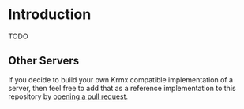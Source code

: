 # Introduction
TODO

## Other Servers
If you decide to build your own Krmx compatible implementation of a server, then feel free to add that as a reference implementation to this repository by [opening a pull request](https://github.com/simonkarman/krmx).
